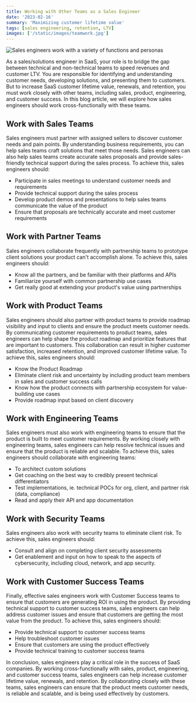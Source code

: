 ```yaml
---
title: Working with Other Teams as a Sales Engineer
date: '2023-02-16'
summary: 'Maximizing customer lifetime value'
tags: [sales engineering, retention, LTV]
images: ['/static/images/teamwork.jpg']
---
```


![Sales engineers work with a variety of functions and personas](/static/images/teamwork.jpg)

As a sales/solutions engineer in SaaS, your role is to bridge the gap between technical and non-technical teams to speed revenues and customer LTV. You are responsible for identifying and understanding customer needs, developing solutions, and presenting them to customers. But to increase SaaS customer lifetime value, renewals, and retention, you must work closely with other teams, including sales, product, engineering, and customer success. In this blog article, we will explore how sales engineers should work cross-functionally with these teams.

## Work with Sales Teams

Sales engineers must partner with assigned sellers to discover customer needs and pain points. By understanding business requirements, you can help sales teams craft solutions that meet those needs. Sales engineers can also help sales teams create accurate sales proposals and provide sales-friendly technical support during the sales process.
To achieve this, sales engineers should:

- Participate in sales meetings to understand customer needs and requirements
- Provide technical support during the sales process
- Develop product demos and presentations to help sales teams communicate the value of the product
- Ensure that proposals are technically accurate and meet customer requirements

## Work with Partner Teams

Sales engineers collaborate frequently with partnership teams to prototype client solutions your product can't accomplish alone.
To achieve this, sales engineers should:

- Know all the partners, and be familiar with their platforms and APIs
- Familiarize yourself with common partnership use cases
- Get really good at extending your product's value using partnerships

## Work with Product Teams

Sales engineers should also partner with product teams to provide roadmap visibility and input to clients and ensure the product meets customer needs. By communicating customer requirements to product teams, sales engineers can help shape the product roadmap and prioritize features that are important to customers. This collaboration can result in higher customer satisfaction, increased retention, and improved customer lifetime value.
To achieve this, sales engineers should:

- Know the Product Roadmap
- Eliminate client risk and uncertainty by including product team members in sales and customer success calls
- Know how the product connects with partnership ecosystem for value-building use cases
- Provide roadmap input based on client discovery

## Work with Engineering Teams

Sales engineers must also work with engineering teams to ensure that the product is built to meet customer requirements. By working closely with engineering teams, sales engineers can help resolve technical issues and ensure that the product is reliable and scalable.
To achieve this, sales engineers should collaborate with engineering teams:

- To architect custom solutions
- Get coaching on the best way to credibly present technical differentiators
- Test implementations, ie. technical POCs for org, client, and partner risk (data, compliance)
- Read and apply their API and app documentation

## Work with Security Teams

Sales engineers also work with security teams to eliminate client risk.
To achieve this, sales engineers should:

- Consult and align on completing client security assessments
- Get enablement and input on how to speak to the aspects of cybersecurity, including cloud, network, and app security.

## Work with Customer Success Teams

Finally, effective sales engineers work with Customer Success teams to ensure that customers are generating ROI in using the product. By providing technical support to customer success teams, sales engineers can help address customer issues and ensure that customers are getting the most value from the product.
To achieve this, sales engineers should:

- Provide technical support to customer success teams
- Help troubleshoot customer issues
- Ensure that customers are using the product effectively
- Provide technical training to customer success teams

In conclusion, sales engineers play a critical role in the success of SaaS companies. By working cross-functionally with sales, product, engineering, and customer success teams, sales engineers can help increase customer lifetime value, renewals, and retention. By collaborating closely with these teams, sales engineers can ensure that the product meets customer needs, is reliable and scalable, and is being used effectively by customers.
